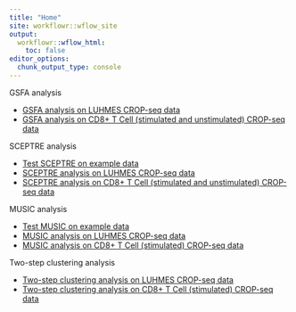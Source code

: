 ```yaml
---
title: "Home"
site: workflowr::wflow_site
output:
  workflowr::wflow_html:
    toc: false
editor_options:
  chunk_output_type: console
---
```


GSFA analysis

* [GSFA analysis on LUHMES CROP-seq data](gsfa_LUHMES_data.html)
* [GSFA analysis on CD8+ T Cell (stimulated and unstimulated) CROP-seq data](gsfa_TCells_data.html)

SCEPTRE analysis

* [Test SCEPTRE on example data](test_sceptre.html)
* [SCEPTRE analysis on LUHMES CROP-seq data](sceptre_LUHMES_data.html)
* [SCEPTRE analysis on CD8+ T Cell (stimulated and unstimulated) CROP-seq data](sceptre_TCells_data.html)

MUSIC analysis

* [Test MUSIC on example data](music_example_data.html)
* [MUSIC analysis on LUHMES CROP-seq data](music_LUHMES_data.html)
* [MUSIC analysis on CD8+ T Cell (stimulated) CROP-seq data](music_TCells_data.html)

Two-step clustering analysis

* [Two-step clustering analysis on LUHMES CROP-seq data](twostep_clustering_LUHMES_data.html)
* [Two-step clustering analysis on CD8+ T Cell (stimulated) CROP-seq data](twostep_clustering_TCells_data.html)
